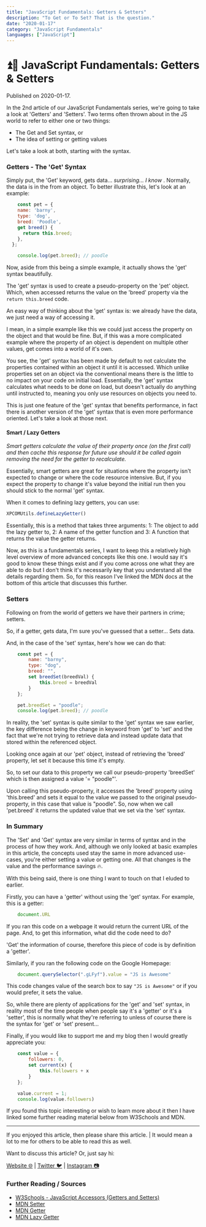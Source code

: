 ```yaml
---
title: "JavaScript Fundamentals: Getters & Setters"
description: "To Get or To Set? That is the question."
date: "2020-01-17"
category: "JavaScript Fundamentals"
languages: ["JavaScript"]
---
```


# ⏫🔽 JavaScript Fundamentals: Getters & Setters

Published on 2020-01-17.

In the 2nd article of our JavaScript Fundamentals series, we're going to take a look at 'Getters' and 'Setters'. Two terms often thrown about in the JS world to refer to either one or two things:

* The Get and Set syntax, or
* The idea of setting or getting values

Let's take a look at both, starting with the syntax.

### Getters - The 'Get' Syntax

Simply put, the 'Get' keyword, gets data... *surprising... I know* . Normally, the data is in the from an object. To better illustrate this, let's look at an example:

```JavaScript
    const pet = {
    name: 'barny',
    type: 'dog',
    breed: 'Poodle',
    get breed() {
      return this.breed;
    },
  };

    console.log(pet.breed); // poodle
```

Now, aside from this being a simple example, it actually shows the 'get' syntax beautifully.

The 'get' syntax is used to create a pseudo-property on the 'pet' object. Which, when accessed returns the value on the 'breed' property via the `return this.breed` code.

An easy way of thinking about the 'get' syntax is: we already have the data, we just need a way of accessing it.

I mean, in a simple example like this we could just access the property on the object and that would be fine. But, if this was a more complicated example where the property of an object is dependent on multiple other values, get comes into a world of it's own.

You see, the 'get' syntax has been made by default to not calculate the properties contained within an object it until it is accessed. Which unlike properties set on an object via the conventional means there is the little to no impact on your code on initial load. Essentially, the 'get' syntax calculates what needs to be done on load, but doesn't actually do anything until instructed to, meaning you only use resources on objects you need to.

This is just one feature of the 'get' syntax that benefits performance, in fact there is another version of the 'get' syntax that is even more performance oriented. Let's take a look at those next.

#### Smart / Lazy Getters

*Smart getters calculate the value of their property once (on the first call) and then cache this response for future use should it be called again removing the need for the getter to recalculate.*

Essentially, smart getters are great for situations where the property isn't expected to change or where the code resource intensive. But, if you expect the property to change it's value beyond the initial run then you should stick to the normal 'get' syntax.

When it comes to defining lazy getters, you can use:

```JavaScript
XPCOMUtils.defineLazyGetter()
```

Essentially, this is a method that takes three arguments: 1: The object to add the lazy getter to, 2: A name of the getter function and 3: A function that returns the value the getter returns.

Now, as this is a fundamentals series, I want to keep this a relatively high level overview of more advanced concepts like this one. I would say it's good to know these things exist and if you come across one what they are able to do but I don't think it's necessarily key that you understand all the details regarding them. So, for this reason I've linked the MDN docs at the bottom of this article that discusses this further.

### Setters

Following on from the world of getters we have their partners in crime; setters.

So, if a getter, gets data, I'm sure you've guessed that a setter... Sets data.

And, in the case of the 'set' syntax, here's how we can do that:

```JavaScript
    const pet = {
        name: "barny",
        type: "dog",
        breed: "",
        set breedSet(breedVal) {
            this.breed = breedVal
        }
    };

    pet.breedSet = "poodle";
    console.log(pet.breed); // poodle
```

In reality, the 'set' syntax is quite similar to the 'get' syntax we saw earlier, the key difference being the change in keyword from 'get' to 'set' and the fact that we're not trying to retrieve data and instead update data that stored within the referenced object.

Looking once again at our 'pet' object, instead of retrieving the 'breed' property, let set it because this time it's empty.

So, to set our data to this property we call our pseudo-property 'breedSet' which is then assigned a value '= "poodle"'.

Upon calling this pseudo-property, it accesses the 'breed' property using 'this.breed' and sets it equal to the value we passed to the original pseudo-property, in this case that value is "poodle". So, now when we call 'pet.breed' it returns the updated value that we set via the 'set' syntax.

### In Summary

The 'Set' and 'Get' syntax are very similar in terms of syntax and in the process of how they work. And, although we only looked at basic examples in this article, the concepts used stay the same in more advanced use-cases, you're either setting a value or getting one. All that changes is the value and the performance savings 🔥.

With this being said, there is one thing I want to touch on that I eluded to earlier.

Firstly, you can have a 'getter' without using the 'get' syntax. For example, this is a getter:

```JavaScript
    document.URL
```

If you ran this code on a webpage it would return the current URL of the page. And, to get this information, what did the code need to do?

'Get' the information of course, therefore this piece of code is by definition a 'getter'.

Similarly, if you ran the following code on the Google Homepage:

```JavaScript
    document.querySelector(".gLFyf").value = "JS is Awesome"
```

This code changes value of the search box to say `"JS is Awesome"` or if you would prefer, it sets the value.

So, while there are plenty of applications for the 'get' and 'set' syntax, in reality most of the time people when people say it's a 'getter' or it's a 'setter', this is normally what they're referring to unless of course there is the syntax for 'get' or 'set' present...

Finally, if you would like to support me and my blog then I would greatly appreciate you:

```JavaScript
    const value = {
        followers: 0,
        set current(x) {
            this.followers + x
        }
    };

    value.current = 1;
    console.log(value.followers)
```

If you found this topic interesting or wish to learn more about it then I have linked some further reading material below from W3Schools and MDN.

---

If you enjoyed this article, then please share this article. | It would mean a lot to me for others to be able to read this as well.

Want to discuss this article? Or, just say hi:

[Website 🌐](https://www.conermurphy.com) | [Twitter 🐦](https://twitter.com/ConerMMurphy) | [Instagram 📷](https://www.instagram.com/conermurphy/)

### Further Reading / Sources

- [W3Schools - JavaScript Accessors (Getters and Setters)](https://www.w3schools.com/js/js_object_accessors.asp)
- [MDN Setter](https://developer.mozilla.org/en-US/docs/Web/JavaScript/Reference/Functions/set)
- [MDN Getter](https://developer.mozilla.org/en-US/docs/Web/JavaScript/Reference/Functions/get)
- [MDN Lazy Getter](https://developer.mozilla.org/en-US/docs/Mozilla/JavaScript_code_modules/XPCOMUtils.jsm#defineLazyGetter)
